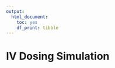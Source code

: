 ```yaml
---
output:
  html_document:
    toc: yes
    df_print: tibble
---
```


# IV Dosing Simulation

```r
```
